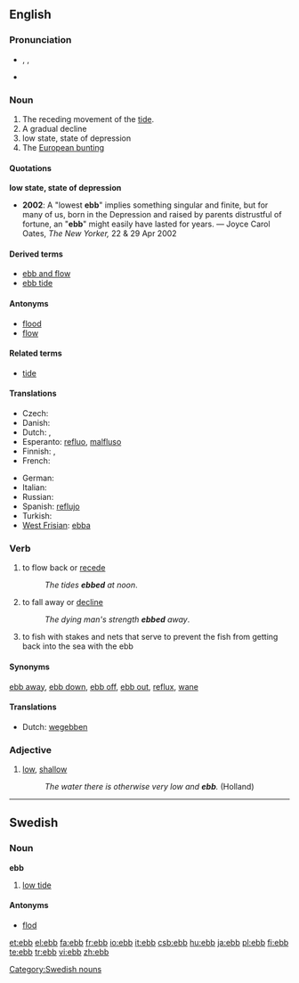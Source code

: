 ==English==

===Pronunciation===
* {{enPR|ĕb}}, {{IPA|/eb/}}, {{SAMPA|/eb/}}
* {{audio|en-us-ebb.ogg|Audio (US)}}
*: {{rhymes|ɛb}}

===Noun===
{{en-noun}}

# The receding movement of the [[tide]].
# A gradual decline
# low state, state of depression
# The [[European bunting]]

====Quotations====
'''low state, state of depression'''
* '''2002''': A "lowest '''ebb'''" implies something singular and finite, but for many of us, born in the Depression and raised by parents distrustful of fortune, an "'''ebb'''" might easily have lasted for years. &mdash; Joyce Carol Oates, ''The New Yorker,'' 22 &amp; 29 Apr 2002

====Derived terms====
* [[ebb and flow]]
* [[ebb tide]]

====Antonyms====
* [[flood]]
* [[flow]]

====Related terms====
* [[tide]]

====Translations====
{{trans-top|low tide}}
* Czech: {{t-|cs|odliv|m}}
* Danish: {{t-|da|ebbe|c}}
* Dutch: {{t+|nl|eb|n}}, {{t-|nl|ebbe|n}}
* Esperanto: [[refluo]], [[malfluso]]
* Finnish: {{t+|fi|laskuvesi}}, {{t+|fi|luode}}
* French: {{t+|fr|reflux|m}}
{{trans-mid}}
* German: {{t+|de|Ebbe|f}}
* Italian: {{t-|it|riflusso|m}}
* Russian: {{t+|ru|отлив|m|tr=otlív|sc=Cyrl}}
* Spanish: [[reflujo]] {{m}}
* Turkish: {{t+|tr|cezir}}
* [[West Frisian]]: [[ebba]] {{c}}
{{trans-bottom}}

===Verb===
{{en-verb}}

# to flow back or [[recede]]
#: ''The tides '''ebbed''' at noon''.
# to fall away or [[decline]]
#: ''The dying man's strength '''ebbed''' away''.
# to fish with stakes and nets that serve to prevent the fish from getting back into the sea with the ebb

====Synonyms====
[[ebb away]], [[ebb down]], [[ebb off]], [[ebb out]], [[reflux]], [[wane]]

====Translations====
{{trans-top|to fall away or decline}}
* Dutch: [[wegebben]]
{{trans-mid}}
{{trans-bottom}}

===Adjective===
{{en-adj|er}}

# [[low]], [[shallow]]
#: ''The water there is otherwise very low and '''ebb'''.'' (Holland)

----

==Swedish==

===Noun===
'''ebb''' {{c}}

# [[low tide]]

====Antonyms====
* [[flod]]

[[Category:Swedish nouns]]

[[et:ebb]]
[[el:ebb]]
[[fa:ebb]]
[[fr:ebb]]
[[io:ebb]]
[[it:ebb]]
[[csb:ebb]]
[[hu:ebb]]
[[ja:ebb]]
[[pl:ebb]]
[[fi:ebb]]
[[te:ebb]]
[[tr:ebb]]
[[vi:ebb]]
[[zh:ebb]]